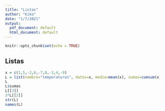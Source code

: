 ```yaml
---
title: "Listas"
author: "Kiko"
date: "1/7/2021"
output:
  pdf_document: default
  html_document: default
---
```


```r
knitr::opts_chunk$set(echo = TRUE)
```

## Listas

```r
x = c(1,5,-2,6,-7,8,-3,4,-9)
L = list(nombre="temperaturas", datos=x, media=mean(x), sumas=cumsum(x))
L
L$sumas
L[[3]]
3*L[[2]]
str(L)
names(L)
```

